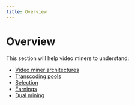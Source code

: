 ```yaml
---
title: Overview
---
```


# Overview

This section will help video miners to understand:

- [Video miner architectures](/docs/video-miners/core-concepts/architecture)
- [Transcoding pools](/docs/video-miners/core-concepts/pools)
- [Selection](/docs/video-miners/core-concepts/selection)
- [Earnings](/docs/video-miners/core-concepts/earnings)
- [Dual mining](/docs/video-miners/core-concepts/dual-mining)
